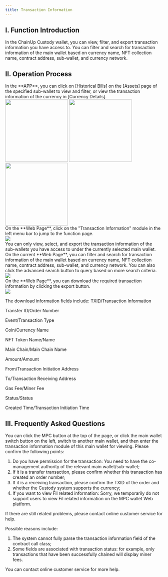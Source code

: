```yaml
---
title: Transaction Information
---
```


## I. Function Introduction

In the ChainUp Custody wallet, you can view, filter, and export transaction information you have access to. You can filter and search for transaction information of the main wallet based on currency name, NFT collection name, contract address, sub-wallet, and currency network.

## II. Operation Process

<Steps>
<Step title="View Transaction Information">
In the **APP**, you can click on [Historical Bills] on the [Assets] page of the specified sub-wallet to view and filter, or view the transaction information of the currency in [Currency Details].
<div className="w-full flex items-center justify-center">
    <CardGroup cols={3}>
    <img src="/images/user-guide/record2cn.jpg" width="200"/>
   <img src="/images/user-guide/record3cn.jpg" width="200"/>
   <img src="/images/user-guide/record4cn.png" width="200"/>
    </CardGroup>
</div>
On the **Web Page**, click on the "Transaction Information" module in the left menu bar to jump to the function page.
<div className="w-full flex items-center justify-center">
    <img src="/images/user-guide/record6cn.png" />
</div>
You can only view, select, and export the transaction information of the sub-wallets you have access to under the currently selected main wallet.
</Step>

<Step title="Search Transaction Information">
On the current **Web Page**, you can filter and search for transaction information of the main wallet based on currency name, NFT collection name, contract address, sub-wallet, and currency network. You can also click the advanced search button to query based on more search criteria.
<div className="w-full flex items-center justify-center">
    <img src="/images/user-guide/record1cn.png" />
</div>
</Step>
<Step title="Export Transaction Information">
On the **Web Page**, you can download the required transaction information by clicking the export button.

<div className="w-full flex items-center justify-center">
    <img src="/images/user-guide/record5cn.png" />
</div>

The download information fields include:
<Tip>
TXID/Transaction Information

Transfer ID/Order Number

Event/Transaction Type

Coin/Currency Name

NFT Token Name/Name

Main Chain/Main Chain Name

Amount/Amount

From/Transaction Initiation Address

To/Transaction Receiving Address

Gas Fee/Miner Fee

Status/Status

Created Time/Transaction Initiation Time
</Tip>
</Step>

</Steps>

## III. Frequently Asked Questions

<Accordion title="How do I view the transaction information of other main wallets?">
You can click the MPC button at the top of the page, or click the main wallet switch button on the left, switch to another main wallet, and then enter the transaction information module of this main wallet for viewing.
</Accordion>

<Accordion title="Why can't I view or search for a certain transaction information?">
Please confirm the following points:

1. Do you have permission for the transaction: You need to have the co-management authority of the relevant main wallet/sub-wallet;
2. If it is a transfer transaction, please confirm whether this transaction has created an order number;
3. If it is a receiving transaction, please confirm the TXID of the order and whether the Custody system supports the currency;
4. If you want to view Fil related information: Sorry, we temporarily do not support users to view Fil related information on the MPC wallet Web platform.

If there are still related problems, please contact online customer service for help.
</Accordion>

<Accordion title="Why does some transaction information seem incomplete?">
Possible reasons include:

1. The system cannot fully parse the transaction information field of the contract call class;
2. Some fields are associated with transaction status: for example, only transactions that have been successfully chained will display miner fees.

You can contact online customer service for more help.
</Accordion>
